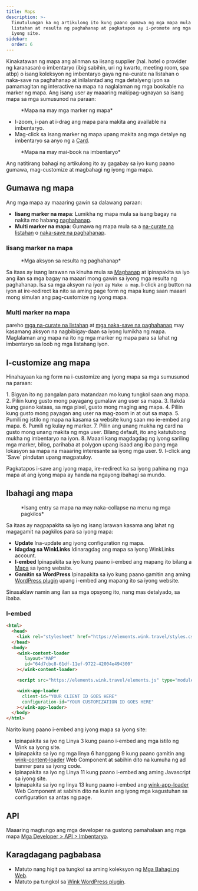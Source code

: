 ```yaml
---
title: Maps
description: >-
  Tinutulungan ka ng artikulong ito kung paano gumawa ng mga mapa mula sa mga
  listahan at resulta ng paghahanap at pagkatapos ay i-promote ang mga ito sa
  iyong site.
sidebar:
  order: 6
---
```


Kinakatawan ng mapa ang alinman sa iisang supplier (hal. hotel o provider ng karanasan) o imbentaryo (ibig sabihin, uri ng kwarto, meeting room, spa atbp) o isang koleksyon ng imbentaryo gaya ng na-curate na listahan o naka-save na paghahanap at inilalantad ang mga detalyeng iyon sa pamamagitan ng interactive na mapa na naglalaman ng mga bookable na marker ng mapa.
Ang isang user ay maaaring makipag-ugnayan sa isang mapa sa mga sumusunod na paraan:

<figure>
  <CloudinaryImage width="700" height="393" resize="scale" quality="best" alt="Mapa na may mga marker" src="academy/map-example" errorImage="noimage_opaque_nyrtl0.png" />

  <figcaption>*Mapa na may mga marker ng mapa*</figcaption>
</figure>


* I-zoom, i-pan at i-drag ang mapa para makita ang available na imbentaryo.
* Mag-click sa isang marker ng mapa upang makita ang mga detalye ng imbentaryo sa anyo ng a [Card](/studio/cards).

<figure>
  <CloudinaryImage width="700" height="568" resize="scale" quality="best" alt="Mapa na nakabukas ang card" src="academy/map-example-card" errorImage="noimage_opaque_nyrtl0.png" />

  <figcaption>*Mapa na may mai-book na imbentaryo*</figcaption>
</figure>


Ang natitirang bahagi ng artikulong ito ay gagabay sa iyo kung paano gumawa, mag-customize at magbahagi ng iyong mga mapa.

## Gumawa ng mapa

Ang mga mapa ay maaaring gawin sa dalawang paraan:

* **Iisang marker na mapa**: Lumikha ng mapa mula sa isang bagay na nakita mo habang [naghahanap](/studio/search).
* **Multi marker na mapa**: Gumawa ng mapa mula sa a [na-curate na listahan](/studio/curated-lists) o [naka-save na paghahanap](/studio/saved-searches).

### Iisang marker na mapa

<figure>
  <CloudinaryImage width="350" height="238" resize="scale" quality="best" alt="Mga aksyon" src="academy/inventory-actions" errorImage="noimage_opaque_nyrtl0.png" />

  <figcaption>*Mga aksyon sa resulta ng paghahanap*</figcaption>
</figure>


Sa itaas ay isang larawan na kinuha mula sa [Maghanap](/studio/search) at ipinapakita sa iyo ang ilan sa mga bagay na maaari mong gawin sa iyong mga resulta ng paghahanap. Isa sa mga aksyon na iyon ay `Make a map`.
I-click ang button na iyon at ire-redirect ka nito sa aming page form ng mapa kung saan maaari mong simulan ang pag-customize ng iyong mapa.

### Multi marker na mapa

pareho [mga na-curate na listahan](/studio/curated-lists#list-actions) at [mga naka-save na paghahanap](/studio/saved-searches#list-actions) may kasamang aksyon na nagbibigay-daan sa iyong lumikha ng mapa. Maglalaman ang mapa na ito ng mga marker ng mapa para sa lahat ng imbentaryo sa loob ng mga listahang iyon.

## I-customize ang mapa

Hinahayaan ka ng form na i-customize ang iyong mapa sa mga sumusunod na paraan:

<Steps>
  1. Bigyan ito ng pangalan para matandaan mo kung tungkol saan ang mapa.
  2. Piliin kung gusto mong payagang gumalaw ang user sa mapa.
  3. Itakda kung gaano kataas, sa mga pixel, gusto mong maging ang mapa.
  4. Piliin kung gusto mong payagan ang user na mag-zoom in at out sa mapa.
  5. Pumili ng istilo ng mapa na kasama sa website kung saan mo ie-embed ang mapa.
  6. Pumili ng kulay ng marker.
  7. Piliin ang unang mukha ng card na gusto mong unang makita ng mga user. Bilang default, ito ang katutubong mukha ng imbentaryo na iyon.
  8. Maaari kang magdagdag ng iyong sariling mga marker, bilog, parihaba at polygon upang isaad ang iba pang mga lokasyon sa mapa na maaaring interesante sa iyong mga user.
  9. I-click ang `Save` pindutan upang magpatuloy.
</Steps>


Pagkatapos i-save ang iyong mapa, ire-redirect ka sa iyong pahina ng mga mapa at ang iyong mapa ay handa na ngayong ibahagi sa mundo.

## Ibahagi ang mapa

<figure>
  <CloudinaryImage width="350" height="946" resize="scale" quality="best" alt="Mapa" src="academy/map" errorImage="noimage_opaque_nyrtl0.png" />

  <figcaption>*Isang entry sa mapa na may naka-collapse na menu ng mga pagkilos*</figcaption>
</figure>


Sa itaas ay nagpapakita sa iyo ng isang larawan kasama ang lahat ng magagamit na pagkilos para sa iyong mapa:

* **Update** Ina-update ang iyong configuration ng mapa.
* **Idagdag sa WinkLinks** Idinaragdag ang mapa sa iyong WinkLinks account.
* **I-embed** Ipinapakita sa iyo kung paano i-embed ang mapang ito bilang a [Mapa](/developers/web-components/#content-loader) sa iyong website.
* **Gamitin sa WordPress** Ipinapakita sa iyo kung paano gamitin ang aming [WordPress plugin](/developers/wordpress) upang i-embed ang mapang ito sa iyong website.

Sinasaklaw namin ang ilan sa mga opsyong ito, nang mas detalyado, sa ibaba.

### I-embed

```html {3, 6-9, 11, 13-16}
<html>
  <head>
    <link rel="stylesheet" href="https://elements.wink.travel/styles.css"></link>
  </head>
  <body>
    <wink-content-loader
       layout="MAP"
       id="64d7cbc8-61df-11ef-9722-42004e494300"
    ></wink-content-loader>

    <script src="https://elements.wink.travel/elements.js" type="module" defer></script>

    <wink-app-loader
      client-id="YOUR CLIENT ID GOES HERE"
      configuration-id="YOUR CUSTOMIZATION ID GOES HERE"
    ></wink-app-loader>
  </body>
</html>
```

Narito kung paano i-embed ang iyong mapa sa iyong site:

* Ipinapakita sa iyo ng Linya 3 kung paano i-embed ang mga istilo ng Wink sa iyong site.
* Ipinapakita sa iyo ng mga linya 6 hanggang 9 kung paano gamitin ang [wink-content-loader](/developers/web-components/#content-loader) Web Component at sabihin dito na kumuha ng ad banner para sa iyong code.
* Ipinapakita sa iyo ng Linya 11 kung paano i-embed ang aming Javascript sa iyong site.
* Ipinapakita sa iyo ng linya 13 kung paano i-embed ang [wink-app-loader](/developers/web-components/#application-loader) Web Component at sabihin dito na kunin ang iyong mga kagustuhan sa configuration sa antas ng page.

## API

Maaaring magtungo ang mga developer na gustong pamahalaan ang mga mapa [Mga Developer > API > Imbentaryo](/developers/apis/#inventory-api).

## Karagdagang pagbabasa

* Matuto nang higit pa tungkol sa aming koleksyon ng [Mga Bahagi ng Web](/developers/web-components).
* Matuto pa tungkol sa [Wink WordPress plugin](/developers/wordpress).

